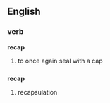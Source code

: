 ==English==
===verb===
'''recap'''

#to once again seal with a cap


==={{abbreviation}}===
'''recap'''

#recapsulation
